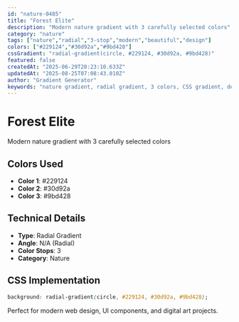 ```yaml
---
id: "nature-0485"
title: "Forest Elite"
description: "Modern nature gradient with 3 carefully selected colors"
category: "nature"
tags: ["nature","radial","3-stop","modern","beautiful","design"]
colors: ["#229124","#30d92a","#9bd428"]
cssGradient: "radial-gradient(circle, #229124, #30d92a, #9bd428)"
featured: false
createdAt: "2025-06-29T20:23:10.633Z"
updatedAt: "2025-08-25T07:08:43.010Z"
author: "Gradient Generator"
keywords: "nature gradient, radial gradient, 3 colors, CSS gradient, design, #229124, #30d92a, #9bd428"
---
```


# Forest Elite

Modern nature gradient with 3 carefully selected colors

## Colors Used
- **Color 1**: #229124
- **Color 2**: #30d92a
- **Color 3**: #9bd428

## Technical Details
- **Type**: Radial Gradient
- **Angle**: N/A (Radial)
- **Color Stops**: 3
- **Category**: Nature

## CSS Implementation
```css
background: radial-gradient(circle, #229124, #30d92a, #9bd428);
```

Perfect for modern web design, UI components, and digital art projects.
